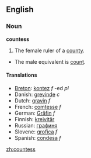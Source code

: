 ==English==

===Noun===
'''countess'''

#The female ruler of a [[county]].
*The male equivalent is [[count]].

====Translations====
*[[Breton]]: [[kontez]] ''f'' -ed ''pl''
*Danish: [[grevinde]] ''c''
*Dutch: [[gravin]] ''f''
*French: [[comtesse]] ''f''
*German: [[Gräfin]] ''f''
*Finnish: [[kreivitär]]
*Russian: [[графиня]]
*Slovene: [[grofica]] ''f''
*Spanish: [[condesa]] ''f''

[[zh:countess]]